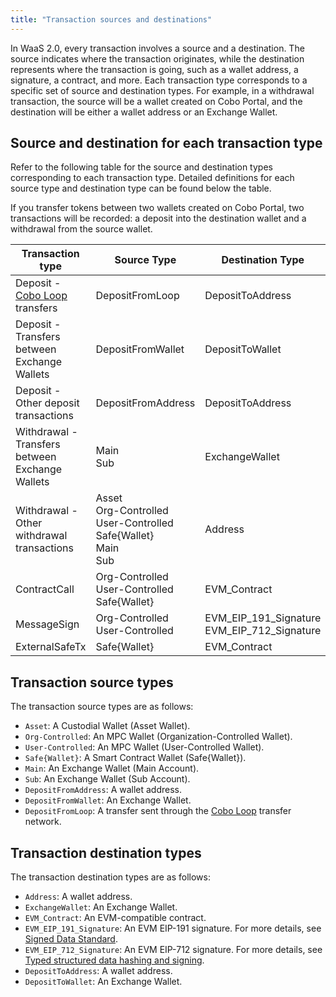 ```yaml
---
title: "Transaction sources and destinations"
---
```


In WaaS 2.0, every transaction involves a source and a destination. The source indicates where the transaction originates, while the destination represents where the transaction is going, such as a wallet address, a signature, a contract, and more. Each transaction type corresponds to a specific set of source and destination types. For example, in a withdrawal transaction, the source will be a wallet created on Cobo Portal, and the destination will be either a wallet address or an Exchange Wallet. 

## Source and destination for each transaction type

Refer to the following table for the source and destination types corresponding to each transaction type. Detailed definitions for each source type and destination type can be found below the table.

<Note>If you transfer tokens between two wallets created on Cobo Portal, two transactions will be recorded: a deposit into the destination wallet and a withdrawal from the source wallet.</Note>

| Transaction type                                   | Source Type                                                                                     | Destination Type              |
|----------------------------------------------------|-------------------------------------------------------------------------------------------------|--------------------------|
| Deposit - [Cobo Loop](https://manuals.cobo.com/en/portal/custodial-wallets/cobo-loop) transfers       | DepositFromLoop                                                                                | DepositToAddress         |
| Deposit - Transfers between Exchange Wallets       | DepositFromWallet                                                                              | DepositToWallet          |
| Deposit - Other deposit transactions               | DepositFromAddress                                                                            | DepositToAddress         |
| Withdrawal - Transfers between Exchange Wallets    | Main<br />Sub                                                                                    | ExchangeWallet           |
| Withdrawal - Other withdrawal transactions         | Asset<br />Org-Controlled<br />User-Controlled<br />Safe\{Wallet\}<br />Main<br />Sub                      | Address                  |
| ContractCall                                      | Org-Controlled<br />User-Controlled<br />Safe\{Wallet\}                                               | EVM_Contract             |
| MessageSign                                       | Org-Controlled<br />User-Controlled                                                                | EVM_EIP_191_Signature<br />EVM_EIP_712_Signature |
| ExternalSafeTx                                    | Safe\{Wallet\}                                                                                   | EVM_Contract             |



## Transaction source types

The transaction source types are as follows:
- `Asset`: A Custodial Wallet (Asset Wallet).
- `Org-Controlled`: An MPC Wallet (Organization-Controlled Wallet).
- `User-Controlled`: An MPC Wallet (User-Controlled Wallet).
- `Safe{Wallet}`: A Smart Contract Wallet (Safe{Wallet}).
- `Main`: An Exchange Wallet (Main Account).
- `Sub`: An Exchange Wallet (Sub Account).
- `DepositFromAddress`: A wallet address.
- `DepositFromWallet`: An Exchange Wallet.
- `DepositFromLoop`: A transfer sent through the [Cobo Loop](https://manuals.cobo.com/en/portal/custodial-wallets/cobo-loop) transfer network. 

## Transaction destination types

The transaction destination types are as follows:
- `Address`: A wallet address.
- `ExchangeWallet`: An Exchange Wallet.
- `EVM_Contract`: An EVM-compatible contract.
- `EVM_EIP_191_Signature`: An EVM EIP-191 signature. For more details, see [Signed Data Standard](https://eips.ethereum.org/EIPS/eip-191).
- `EVM_EIP_712_Signature`: An EVM EIP-712 signature. For more details, see [Typed structured data hashing and signing](https://eips.ethereum.org/EIPS/eip-712).
- `DepositToAddress`: A wallet address.
- `DepositToWallet`: An Exchange Wallet.


